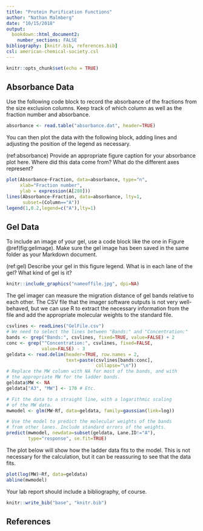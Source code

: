 ```yaml
---
title: "Protein Purification Functions"
author: "Nathan Malmberg"
date: "10/15/2018"
output: 
  bookdown::html_document2:
    number_sections: FALSE
bibliography: [knitr.bib, references.bib]
csl: american-chemical-society.csl
---
```


```r
knitr::opts_chunk$set(echo = TRUE)
```

## Absorbance Data

Use the following code block to record the absorbance of the fractions from the size exclusion columns. Keep track of which column as well as the fraction number and absorbance.

```r
absorbance <- read.table("absorbance.dat", header=TRUE)
```

You can then plot the data with the following block, adding lines and adjusting the position of the legend as necessary.

(ref:absorbance) Provide an appropriate figure caption for your absorbance plot here. Where did this data come from? What do the different axes represent?

```r
plot(Absorbance~Fraction, data=absorbance, type="n",
     xlab="Fraction number",
     ylab = expression(A[280]))
lines(Absorbance~Fraction, data=absorbance, lty=1,
      subset=(Column=="A"))
legend(1,0.2,legend=c("A"),lty=1)
```

## Gel Data

To include an image of your gel, use a code block like the one in Figure \@ref(fig:gelimage). Make sure the gel image has been saved in the same folder as your Markdown document.

(ref:gel) Describe your gel in this figure legend. What is in each lane of the gel? What kind of gel is it?

```r
knitr::include_graphics("nameoffile.jpg", dpi=NA)
```

The gel imager can measure the migration distance of gel bands relative to each other. The CSV file that the imager software outputs is not very well-behaved, but we can use R to extract the necessary information from the file and add the appropriate molecular weights to the standard file.

```r
csvlines <- readLines("GelFile.csv")
# We need to select the lines between "Bands:" and "Concentration:"
bands <- grep("Bands:", csvlines, fixed=TRUE, value=FALSE) + 2
conc <- grep("^Concentration:", csvlines, fixed=FALSE,
             value=FALSE) - 3
geldata <- read.delim(header=TRUE, row.names = 2,
                      text=paste(csvlines[bands:conc],
                                 collapse="\n"))
# Replace the MW column with NA for most of the bands, and with
# the appropriate MW for the ladder bands.
geldata$MW <- NA
geldata["A3", "MW"] <- 170 # Etc.

# Fit the data to a straight line, with a logarithmic scaling
# of the MW data.
mwmodel <- glm(MW~Rf, data=geldata, family=gaussian(link=log))

# Use the model to predict the molecular weights of the bands
# from other lanes. Include standard errors of the weights.
predict(mwmodel, newdata=subset(geldata, Lane.ID!="A"),
        type="response", se.fit=TRUE)
```

The plot below will show how the ladder data fits to the model. This is not necessary for the calculation, but it can be reassuring to see that the data fits.

```r
plot(log(MW)~Rf, data=geldata)
abline(mwmodel)
```

Your lab report should include a bibliography, of course.

```r
knitr::write_bib("base", "knitr.bib")
```

## References
